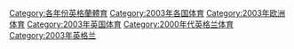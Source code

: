 [[Category:各年份英格蘭體育|Category:各年份英格蘭體育]]
[[Category:2003年各国体育|Category:2003年各国体育]]
[[Category:2003年欧洲体育|Category:2003年欧洲体育]]
[[Category:2003年英国体育|Category:2003年英国体育]]
[[Category:2000年代英格兰体育|Category:2000年代英格兰体育]]
[[Category:2003年英格兰|Category:2003年英格兰]]